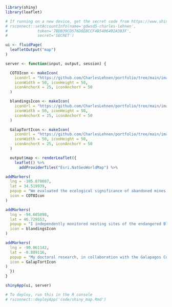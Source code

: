 ```r

library(shiny)
library(leaflet)

# If running on a new device, get the secret code from https://www.shinyapps.io/admin/#/dashboard
# rsconnect::setAccountInfo(name='gdwsd5-charles-lehnen',
# 			  token='7BDB39CD576D8EBCCF4B5406492A3B3F',
# 			  secret='SECRET')

```

```r

ui <- fluidPage(
  leafletOutput("map")
)

```

```r

server <- function(input, output, session) {

  COTOIcon <- makeIcon(
    iconUrl = "https://github.com/CharlesLehnen/portfolio/tree/main/images/icons/COTO.png",
    iconWidth = 50, iconHeight = 50,
    iconAnchorX = 25, iconAnchorY = 50
  )

  blandingsIcon <- makeIcon(
    iconUrl = "https://github.com/CharlesLehnen/portfolio/tree/main/images/icons/blandings.png",
    iconWidth = 50, iconHeight = 50,
    iconAnchorX = 25, iconAnchorY = 50
  )

  GalapTortIcon <- makeIcon(
    iconUrl = "https://github.com/CharlesLehnen/portfolio/tree/main/images/icons/GalapTort.png",
    iconWidth = 50, iconHeight = 50,
    iconAnchorX = 25, iconAnchorY = 50
  )

  output$map <- renderLeaflet({
    leaflet() %>%
      addProviderTiles("Esri.NatGeoWorldMap") %>%

addMarkers(
  lng = -105.870087, 
  lat = 34.519939, 
  popup = "We evaluated the ecological significance of abandoned mines in New Mexico as habitats for bats to recommend them for closure or federal protection. This included the collection of habitat, LiDAR imagery, and disease metrics. Field techniques involved off-roading, hiking, and ropework, with additional avian surveys at mine closures.", 
  icon = COTOIcon
)

addMarkers(
  lng = -94.685898, 
  lat = 46.729553, 
  popup = "I independently monitored nesting sites of the endangered Blanding's Turtles at Murphy-Hanrehan Park, assisting with road crossings, health observations, photographic documentation, and egg translocation relocation since Blanding's exhibit natal homing", 
  icon = blandingsIcon
)

addMarkers(
  lng = -90.061142, 
  lat = -0.809116, 
  popup = "My doctoral research, in collaboration with the Galapagos Conservancy and Iniciativa Galápagos, explores the impact of introducing Española Giant Tortoises to Santa Fe Island to restore its ecosystem. Using drone imagery, isotope analysis, and camera traps, this project aims to take a mult-faceted approach to quantify the cascading ecological effects on this introduction.", 
  icon = GalapTortIcon
)
  })
}

```

```r

shinyApp(ui, server)

# To deploy, run this in the R console
# rsconnect::deployApp('code/shiny_map.Rmd')

```
